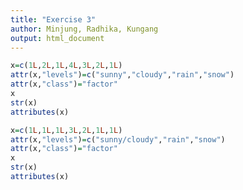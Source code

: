 ```yaml
---
title: "Exercise 3"
author: Minjung, Radhika, Kungang
output: html_document
---
```


```r
x=c(1L,2L,1L,4L,3L,2L,1L)
attr(x,"levels")=c("sunny","cloudy","rain","snow")
attr(x,"class")="factor"
x
str(x)
attributes(x)

x=c(1L,1L,1L,3L,2L,1L,1L)
attr(x,"levels")=c("sunny/cloudy","rain","snow")
attr(x,"class")="factor"
x
str(x)
attributes(x)

```